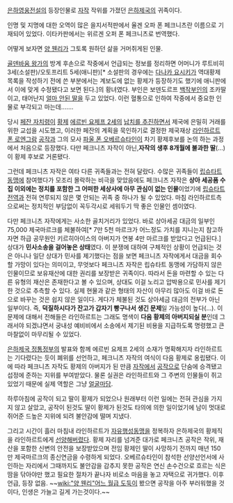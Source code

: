 [[은하영웅전설]]의 등장인물로 [[자작]] 작위를 가졌던 [[은하제국(은하영웅전설)|은하제국]]의 귀족이다. 

인명 및 지명에 대한 오역이 많은 을지서적판에서 율겐 오파 폰 페크니츠란 이름으로 기재되어 있었다. 이타카판에서는 위르겐 오퍼 폰 페크니츠로 번역했다.

어떻게 보자면 [[양 웬리]]가 그토록 원하던 삶을 거머쥐게된 인물.

[[골덴바움 왕조|골덴바움 왕가]]의 방계 후손으로 작중에서 언급되는 정보를 정리하면 어머니가 루트비히 3세(소설판)/오토프리트 5세(애니판)[* 소설판의 경우에는 [[다나카 요시키]]가 역대황제 목록을 작성하기 전에 쓴 부분에서는 계보도에 없는 황제가 등장하기도 했기에 애니판에서 이에 맞게 수정됐다고 보면 된다.]의 황녀였다. 부인은 보덴도르프 [[백작]]부인의 조카딸이고, 태어난지 [[카타리네 켓헨 폰 페크니츠|얼마 안된 딸]]을 두고 있었다. 이런 혈통으로 인하여 작중에서 중요한 인물로 부각되고 마는데…….

당시 [[페잔 자치령]]이 [[황제]] [[에르빈 요제프 2세]]의 [[유제 납치사건|납치를 추진]]하면서 제국에 은밀히 거래를 위한 교섭을 시도했고, 이러한 페잔의 계획을 묵인하기로 결정한 제국재상 [[라인하르트 폰 로엔그람]] [[공작]]과 그의 모사 [[파울 폰 오베르슈타인]]이 차기 황제후보를 논의 하는 과정에서 처음으로 등장했다. 다만 페크니츠 자작이 아닌,'''자작의 생후 8개월에 불과한 딸'''(…)이 황제 후보로 거론됐다.

그런데 페크니츠 자작은 여타 다른 귀족들과는 전혀 달랐다. 수많은 귀족들이 [[립슈타트 동맹]]에 참여했다가 모조리 몰락하는 비극을 맞았음에도 페크니츠 자작은 '''상아 세공품 수집 이외에는 정치를 포함한 그 어떠한 세상사에 아무 관심이 없는 인물'''이었기에 [[립슈타트 전역]]과 전혀 연루되지 않은 몇 안되는 귀족 중 하나가 될 수 있었다. 마침 라인하르트측으로써는 정치적인 부담없이 꼭두각시로 세워두기 딱 좋은 인물인 셈이였다.

다만 페크니츠 자작에게는 사소한 골치거리가 있었다. 바로 상아세공 대금의 일부인 75,000 제국마르크를 체불하여[* 7만 5천 마르크가 어느정도 가치를 지니는지 참고하자면 하급 공무원인 키르히아이스의 아버지가 연봉 4만 마르크를 받았다고 언급된다.] 상대가 '''민사소송을 걸어놓은 상태'''였다. 이 분쟁에 대하여 구체적인 상황이 언급되는 것은 아니나 일단 상대가 민사를 제기했다는 점을 보면 페크니츠 자작에게서 대금을 회수할 가망이 있다는 의미이고, 무엇보다 페크니츠 자작은 립슈타트 동맹에 가담하지 않은 인물이므로 보유재산에 대한 권리를 보장받은 귀족이다. 따라서 돈을 마련할 수 있는 다른 유형의 재산은 존재한다고 볼 수 있으며, 상대도 이걸 노리고 압박용으로 민사를 제기한 것으로 추측할 수 있다. 실제 현물과 같은 형태의 자산이 아무리 많아도 이걸 바로 돈으로 바꾸는 것은 쉽지 않은 일이다. 게다가 체불된 것도 상아세금 대금의 전부가 아닌 일부이다. 즉, '''덕질하시다가 잔고가 갑자기 빵구나서 생긴 문제'''일 가능성이 높다(…). 이 문제에 대해서 전해들은 라인하르트는 그래도 명색이 '''다음 황제의 아버지되실 분'''인데 그래서야 되겠냐면서 궁내성 예비비에서 소송에서 제기된 비용을 지급하도록 명령했고 큰 마찰없이 마무리될 수 있었다.

[[은하제국 정통정부]]의 발표와 함께 에르빈 요제프 2세의 소재가 명확해지자 라인하르트는 기다렸다는 듯이 폐위를 선언하고, 페크니츠 자작의 여식이 다음 황제로 옹립됐다. 이에 따라 페크니츠 자작도 황제의 아버지가 된 만큼 [[자작]]에서 [[공작]]으로 단숨에 승격됐고 섭정에 준하는 지위를 부여받았다. 물론 실권은 라인하르트와 그 주변의 인물들이 쥐고 있었기 때문에 실제 역할은 그냥 [[얼굴마담]].

하루아침에 공작이 되고 딸이 황제가 되었으나 원래부터 이런 일에는 전혀 관심을 가지지 않고 살았고, 공작이 된것도 딸이 황제가 된것도 타의에 의한 일이었기에 남이 멋대로 쥐어준 드높은 지위에 되려 불안감에 떨며 지냈다. 

그리고 시간이 흘러 마침내 라인하르트가 [[자유행성동맹]]을 정복하자 은하제국의 황제직을 라인하르트에게 [[선양]]해버렸다. 황제 자리를 넘겨준 대가로 페크니츠 공작은 작위, 재산을 포함한 신변의 안전을 보장받았으며 전임 황제인 딸이 사망하기 전까지 매년 150만 제국마르크의 종신연금을 수령하게 되었다. 오베르슈타인이 참석한 선양선언서에 사인하는 자리에서 그때까지도 불안감을 감추지 못한 공작은 연신 손수건으로 흐르는 식은땀을 닦아야만 했고 필요한 절차가 끝나자 비로소 마음을 놓고 자택으로 귀가했다. 이후 언급, 등장 없음. ~~[[wiki:"양 웬리"어느 월급 도둑]]이 봤으면 공작을 아주 부러워했을 것이다, 인생은 가늘고 길게 가는것이다.~~
